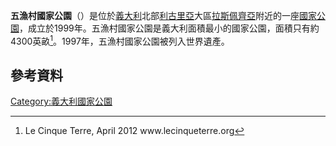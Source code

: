 {{Infobox protected area
| name = 
五漁村國家公園| alt_name = Parco Nazionale delle Cinque Terre
| iucn_category = II
| photo = Corniglia costa.jpg
| photo_alt =
| photo_caption = Agriculture in the park
| photo_width = 300
| map = Parco-Cinque Terre-Posizione.png
| map_alt =
| map_caption = Location of the park
| map_width = 200
| location = [[利古里亞|利古里亞]]
| nearest_city = [[拉斯佩齊亞|拉斯佩齊亞]]
| lat_d = 44
| lat_m = 06
| lat_s =
| lat_NS = N
| long_d = 09
| long_m = 45
| long_s =
| long_EW = E
| coords_ref =
| region = IT
| area = {{convert|38.60|km2|sqmi|abbr=on|sortable=on}}
| established = 1999
| visitation_num =
| visitation_year =
| governing_body = Ministero dell'Ambiente
| world_heritage_site = 1997
| url = http://www.parks.it/parco.nazionale.cinque.terre/Eindex.html
}}'''五漁村國家公園'''（{{lang-it|Parco Nazionale delle Cinque Terre}}）是位於[[義大利|義大利]]北部[[利古里亞|利古里亞]]大區[[拉斯佩齊亞|拉斯佩齊亞]]附近的一座[[國家公園|國家公園]]，成立於1999年。五漁村國家公園是義大利面積最小的國家公園，面積只有約4300英畝<ref>Le Cinque Terre, April 2012 www.lecinqueterre.org</ref>。1997年，五漁村國家公園被列入世界遺產。
==參考資料==
{{Reflist}}
{{commons category|Parco nazionale delle Cinque Terre}}

[[Category:義大利國家公園|Category:義大利國家公園]]